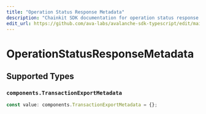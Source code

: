 ```yaml
---
title: "Operation Status Response Metadata"
description: "Chainkit SDK documentation for operation status response metadata"
edit_url: https://github.com/ava-labs/avalanche-sdk-typescript/edit/main/chainkit/docs/models/components/operationstatusresponsemetadata.md
---
```


# OperationStatusResponseMetadata

## Supported Types

### `components.TransactionExportMetadata`

```typescript
const value: components.TransactionExportMetadata = {};
```